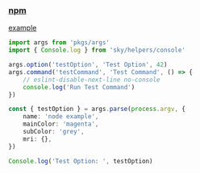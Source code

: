 ### [npm](https://www.npmjs.com/package/args)

[example](../../_examples/pkgs/args)

```ts
import args from 'pkgs/args'
import { Console.log } from 'sky/helpers/console'

args.option('testOption', 'Test Option', 42)
args.command('testCommand', 'Test Command', () => {
    // eslint-disable-next-line no-console
    console.log('Run Test Command')
})

const { testOption } = args.parse(process.argv, {
    name: 'node example',
    mainColor: 'magenta',
    subColor: 'grey',
    mri: {},
})

Console.log('Test Option: ', testOption)
```